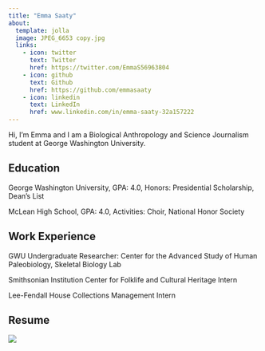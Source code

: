 ```yaml
---
title: "Emma Saaty"
about:
  template: jolla
  image: JPEG_6653 copy.jpg
  links:
    - icon: twitter
      text: Twitter
      href: https://twitter.com/EmmaS56963804
    - icon: github
      text: Github
      href: https://github.com/emmasaaty
    - icon: linkedin
      text: LinkedIn
      href: www.linkedin.com/in/emma-saaty-32a157222
---
```


Hi, I'm Emma and I am a Biological Anthropology and Science Journalism student at George Washington University.

## Education

George Washington University, GPA: 4.0, Honors: Presidential Scholarship, Dean's List

McLean High School, GPA: 4.0, Activities: Choir, National Honor Society

## Work Experience

GWU Undergraduate Researcher: Center for the Advanced Study of Human Paleobiology, Skeletal Biology Lab

Smithsonian Institution Center for Folklife and Cultural Heritage Intern

Lee-Fendall House Collections Management Intern

## Resume

![](emmaresume.jpeg)

